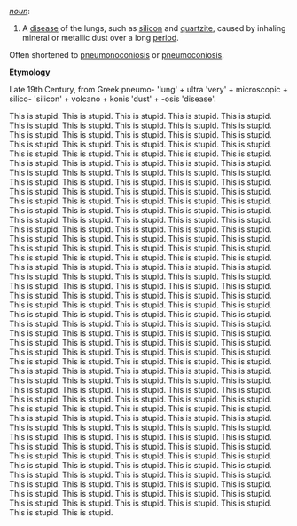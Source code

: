 ''[[noun]]'':

# A [[disease]] of the lungs, such as [[silicon]] and [[quartzite]], caused by inhaling mineral or metallic dust over a long [[period]].

Often shortened to [[pneumonoconiosis]] or [[pneumoconiosis]].

'''Etymology'''

Late 19th Century, from Greek pneumo- 'lung' + ultra 'very' + microscopic + silico- 'silicon' + volcano + konis 'dust' + -osis 'disease'.

This is stupid.  This is stupid.  This is stupid.  This is stupid.  This is stupid.  This is stupid.  This is stupid.  This is stupid.  This is stupid.  This is stupid.  This is stupid.  This is stupid.  This is stupid.  This is stupid.  This is stupid.  This is stupid.  This is stupid.  This is stupid.  This is stupid.  This is stupid.  This is stupid.  This is stupid.  This is stupid.  This is stupid.  This is stupid.  This is stupid.  This is stupid.  This is stupid.  This is stupid.  This is stupid.  This is stupid.  This is stupid.  This is stupid.  This is stupid.  This is stupid.  This is stupid.  This is stupid.  This is stupid.  This is stupid.  This is stupid.  This is stupid.  This is stupid.  This is stupid.  This is stupid.  This is stupid.  This is stupid.  This is stupid.  This is stupid.  This is stupid.  This is stupid.  This is stupid.  This is stupid.  This is stupid.  This is stupid.  This is stupid.  This is stupid.  This is stupid.  This is stupid.  This is stupid.  This is stupid.  This is stupid.  This is stupid.  This is stupid.  This is stupid.  This is stupid.  This is stupid.  This is stupid.  This is stupid.  This is stupid.  This is stupid.  This is stupid.  This is stupid.  This is stupid.  This is stupid.  This is stupid.  This is stupid.  This is stupid.  This is stupid.  This is stupid.  This is stupid.  This is stupid.  This is stupid.  This is stupid.  This is stupid.  This is stupid.  This is stupid.  This is stupid.  This is stupid.  This is stupid.  This is stupid.  This is stupid.  This is stupid.  This is stupid.  This is stupid.  This is stupid.  This is stupid.  This is stupid.  This is stupid.  This is stupid.  This is stupid.  This is stupid.  This is stupid.  This is stupid.  This is stupid.  This is stupid.  This is stupid.  This is stupid.  This is stupid.  This is stupid.  This is stupid.  This is stupid.  This is stupid.  This is stupid.  This is stupid.  This is stupid.  This is stupid.  This is stupid.  This is stupid.  This is stupid.  This is stupid.  This is stupid.  This is stupid.  This is stupid.  This is stupid.  This is stupid.  This is stupid.  This is stupid.  This is stupid.  This is stupid.  This is stupid.  This is stupid.  This is stupid.  This is stupid.  This is stupid.  This is stupid.  This is stupid.  This is stupid.  This is stupid.  This is stupid.  This is stupid.  This is stupid.  This is stupid.  This is stupid.  This is stupid.  This is stupid.  This is stupid.  This is stupid.  This is stupid.  This is stupid.  This is stupid.  This is stupid.  This is stupid.  This is stupid.  This is stupid.  This is stupid.  This is stupid.  This is stupid.  This is stupid.  This is stupid.  This is stupid.  This is stupid.  This is stupid.  This is stupid.  This is stupid.  This is stupid.  This is stupid.  This is stupid.  This is stupid.  This is stupid.  This is stupid.  This is stupid.  This is stupid.  This is stupid.  This is stupid.  This is stupid.  This is stupid.  This is stupid.  This is stupid.  This is stupid.  This is stupid.  This is stupid.  This is stupid.  This is stupid.  This is stupid.  This is stupid.  This is stupid.  This is stupid.  This is stupid.  This is stupid.  This is stupid.  This is stupid.  This is stupid.  This is stupid.  This is stupid.  This is stupid.  This is stupid.  This is stupid.  This is stupid.  This is stupid.  This is stupid.  This is stupid.  This is stupid.  This is stupid.  This is stupid.  This is stupid.  This is stupid.  This is stupid.  This is stupid.  This is stupid.  This is stupid.  This is stupid.  This is stupid.